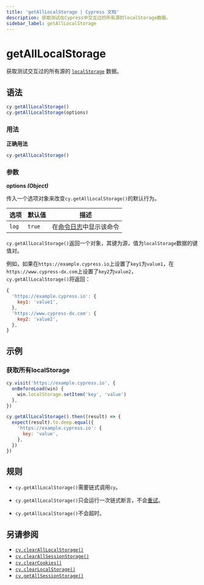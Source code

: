 ```yaml
---
title: 'getAllLocalStorage | Cypress 文档'
description: 获取测试在Cypress中交互过的所有源的localStorage数据。
sidebar_label: getAllLocalStorage
---
```


<ProductHeading product="app" />

# getAllLocalStorage

获取测试交互过的所有源的
[`localStorage`](https://developer.mozilla.org/en-US/docs/Web/API/Window/localStorage)
数据。

## 语法

```javascript
cy.getAllLocalStorage()
cy.getAllLocalStorage(options)
```

### 用法

<Icon name="check-circle" color="green" /> **正确用法**

```javascript
cy.getAllLocalStorage()
```

### 参数

<Icon name="angle-right" /> **options _(Object)_**

传入一个选项对象来改变`cy.getAllLocalStorage()`的默认行为。

| 选项   | 默认值  | 描述                                                                         |
| ------ | ------- | --------------------------------------------------------------------------- |
| `log`  | `true`  | 在[命令日志](/app/core-concepts/open-mode#Command-Log)中显示该命令          |

<HeaderYields />

`cy.getAllLocalStorage()`返回一个对象，其键为源，值为`localStorage`数据的键值对。

例如，如果在`https://example.cypress.io`上设置了`key1`为`value1`，在`https://www.cypress-dx.com`上设置了`key2`为`value2`，`cy.getAllLocalStorage()`将返回：

```js
{
  'https://example.cypress.io': {
    key1: 'value1',
  },
  'https://www.cypress-dx.com': {
    key2: 'value2',
  },
}
```

## 示例

### 获取所有localStorage

```javascript
cy.visit('https://example.cypress.io', {
  onBeforeLoad(win) {
    win.localStorage.setItem('key', 'value')
  },
})

cy.getAllLocalStorage().then((result) => {
  expect(result).to.deep.equal({
    'https://example.cypress.io': {
      key: 'value',
    },
  })
})
```

## 规则

<HeaderRequirements />

- `cy.getAllLocalStorage()`需要链式调用`cy`。

<HeaderAssertions />

- `cy.getAllLocalStorage()`只会运行一次链式断言，不会[重试](/app/core-concepts/retry-ability)。

<HeaderTimeouts />

- `cy.getAllLocalStorage()`不会超时。

## 另请参阅

- [`cy.clearAllLocalStorage()`](/api/commands/clearalllocalstorage)
- [`cy.clearAllSessionStorage()`](/api/commands/clearallsessionstorage)
- [`cy.clearCookies()`](/api/commands/clearcookies)
- [`cy.clearLocalStorage()`](/api/commands/clearlocalstorage)
- [`cy.getAllSessionStorage()`](/api/commands/getallsessionstorage)
